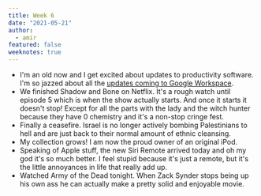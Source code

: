 ```yaml
---
title: Week 6
date: "2021-05-21"
author:
  - amir
featured: false
weeknotes: true
---
```


- I'm an old now and I get excited about updates to productivity software. I'm so jazzed about all the [updates coming to Google Workspace](https://www.theverge.com/2021/5/18/22440226/google-workspace-smart-canvas-features-docs-updates).
- We finished Shadow and Bone on Netflix. It's a rough watch until episode 5 which is when the show actually starts. And once it starts it doesn't stop! Except for all the parts with the lady and the witch hunter because they have 0 chemistry and it's a non-stop cringe fest.
- Finally a ceasefire. Israel is no longer actively bombing Palestinians to hell and are just back to their normal amount of ethnic cleansing.
- My collection grows! I am now the proud owner of an original iPod.
- Speaking of Apple stuff, the new Siri Remote arrived today and oh my god it's so much better. I feel stupid because it's just a remote, but it's the little annoyances in life that really add up.
- Watched Army of the Dead tonight. When Zack Synder stops being up his own ass he can actually make a pretty solid and enjoyable movie.
